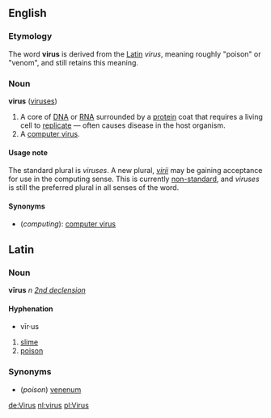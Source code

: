 ==English==
===Etymology===
The word '''virus''' is derived from the [[Latin]] <i>virus</i>, meaning roughly "poison" or "venom", and still retains this meaning.

===Noun===
'''virus''' ([[viruses]])

#A core of [[DNA]] or [[RNA]] surrounded by a [[protein]] coat that requires a living cell to [[replicate]] &mdash; often causes disease in the host organism.
#A [[computer virus]].

====Usage note====
The standard plural is ''viruses''.  A new plural, ''[[virii]]'' may be gaining acceptance for use in the computing sense.  This is currently [[non-standard]], and ''viruses'' is still the preferred plural in all senses of the word. 

====Synonyms====
*(''computing''): [[computer virus]]

==Latin==
===Noun===
'''vīrus''' ''n'' ''[[Wiktionary Appendix:Latin second declension|2nd declension]]''

====Hyphenation====
*vīr·us

#[[slime]]
#[[poison]]

===Synonyms===
*(''poison'') [[venenum]]

[[de:Virus]]
[[nl:virus]]
[[pl:Virus]]